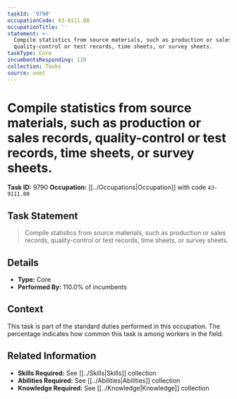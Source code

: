```yaml
---
taskId: '9790'
occupationCode: 43-9111.00
occupationTitle: ''
statement: >-
  Compile statistics from source materials, such as production or sales records,
  quality-control or test records, time sheets, or survey sheets.
taskType: Core
incumbentsResponding: 110
collection: Tasks
source: onet
---
```

# Compile statistics from source materials, such as production or sales records, quality-control or test records, time sheets, or survey sheets.

**Task ID:** 9790
**Occupation:** [[../Occupations|Occupation]] with code `43-9111.00`

## Task Statement

> Compile statistics from source materials, such as production or sales records, quality-control or test records, time sheets, or survey sheets.

## Details

- **Type:** Core
- **Performed By:** 110.0% of incumbents

## Context

This task is part of the standard duties performed in this occupation. The percentage indicates how common this task is among workers in the field.

## Related Information

- **Skills Required:** See [[../Skills|Skills]] collection
- **Abilities Required:** See [[../Abilities|Abilities]] collection
- **Knowledge Required:** See [[../Knowledge|Knowledge]] collection
